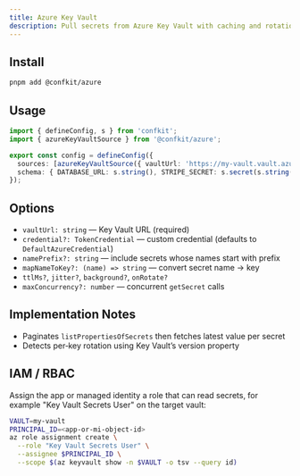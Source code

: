 ```yaml
---
title: Azure Key Vault
description: Pull secrets from Azure Key Vault with caching and rotation callbacks.
---
```


## Install

```bash
pnpm add @confkit/azure
```

## Usage

```ts title="conf/config.ts"
import { defineConfig, s } from 'confkit';
import { azureKeyVaultSource } from '@confkit/azure';

export const config = defineConfig({
  sources: [azureKeyVaultSource({ vaultUrl: 'https://my-vault.vault.azure.net' })],
  schema: { DATABASE_URL: s.string(), STRIPE_SECRET: s.secret(s.string()) },
});
```

## Options

- `vaultUrl: string` — Key Vault URL (required)
- `credential?: TokenCredential` — custom credential (defaults to `DefaultAzureCredential`)
- `namePrefix?: string` — include secrets whose names start with prefix
- `mapNameToKey?: (name) => string` — convert secret name → key
- `ttlMs?`, `jitter?`, `background?`, `onRotate?`
- `maxConcurrency?: number` — concurrent `getSecret` calls

## Implementation Notes

- Paginates `listPropertiesOfSecrets` then fetches latest value per secret
- Detects per‑key rotation using Key Vault’s version property

## IAM / RBAC

Assign the app or managed identity a role that can read secrets, for example "Key Vault Secrets User" on the target vault:

```bash
VAULT=my-vault
PRINCIPAL_ID=<app-or-mi-object-id>
az role assignment create \
  --role "Key Vault Secrets User" \
  --assignee $PRINCIPAL_ID \
  --scope $(az keyvault show -n $VAULT -o tsv --query id)
```
